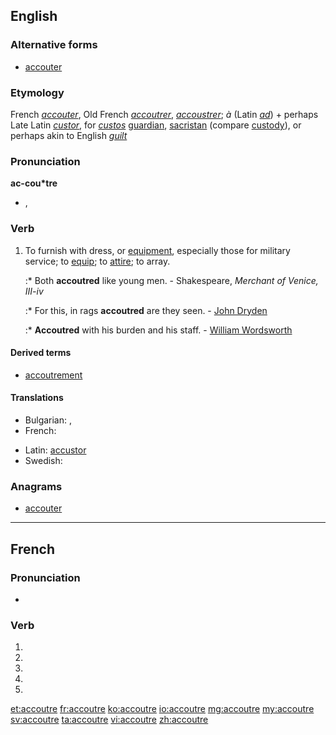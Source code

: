 {{also|accoutré}}
==English==

===Alternative forms===
* [[accouter]]

===Etymology===
French ''[[accouter]]'', Old French ''[[accoutrer]]'', ''[[accoustrer]]''; ''à'' (Latin ''[[ad]]'') + perhaps Late Latin ''[[custor]]'', for ''[[custos]]'' [[guardian]], [[sacristan]] (compare [[custody]]), or perhaps akin to English ''[[guilt]]''

===Pronunciation===
'''ac-cou*tre'''
* {{IPA|/əˈkuːtə/}}, {{SAMPA|/@"ku:t@/}}

===Verb===
{{en-verb|accoutr|ing}}

# {{transitive}} To furnish with dress, or [[equipment]], especially those for military service; to [[equip]]; to [[attire]]; to array.
#:* Both '''accoutred''' like young men. - Shakespeare, ''Merchant of Venice, III-iv''
#:* For this, in rags '''accoutred''' are they seen. - [[w:John Dryden|John Dryden]]
#:* '''Accoutred''' with his burden and his staff. - [[w:William Wordsworth|William Wordsworth]]

====Derived terms====
* [[accoutrement]]

====Translations====
{{trans-top|to equip, to attire, to array}}
* Bulgarian: {{t+|bg|обличам}},  {{t|bg|екипирам}}
* French: {{t+|fr|accoutrer}}
{{trans-mid}}
* Latin: [[accustor]]
* Swedish: {{t|sv|utrusta}}
{{trans-bottom}}

===Anagrams===
* [[accouter#English|accouter]]

----

==French==

===Pronunciation===
* {{homophones|accoutrent|accoutres}}

===Verb===
{{fr-verb form}}

# {{conjugation of|accoutrer||1|s|pres|ind|lang=fr}}
# {{conjugation of|accoutrer||3|s|pres|ind|lang=fr}}
# {{conjugation of|accoutrer||1|s|pres|sub|lang=fr}}
# {{conjugation of|accoutrer||1|s|pres|sub|lang=fr}}
# {{conjugation of|accoutrer||2|s|imp|lang=fr}}

[[et:accoutre]]
[[fr:accoutre]]
[[ko:accoutre]]
[[io:accoutre]]
[[mg:accoutre]]
[[my:accoutre]]
[[sv:accoutre]]
[[ta:accoutre]]
[[vi:accoutre]]
[[zh:accoutre]]